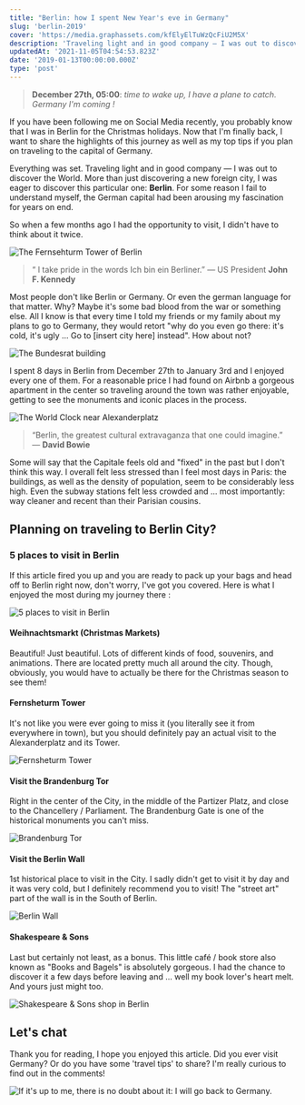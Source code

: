 ```yaml
---
title: "Berlin: how I spent New Year's eve in Germany"
slug: 'berlin-2019'
cover: 'https://media.graphassets.com/kfElyElTuWzQcFiU2M5X'
description: 'Traveling light and in good company — I was out to discover the World. More than just any random city, I was eager to discover Berlin.'
updatedAt: '2021-11-05T04:54:53.823Z'
date: '2019-01-13T00:00:00.000Z'
type: 'post'
---
```


> **December 27th, 05:00**: _time to wake up, I have a plane to catch. Germany I'm coming !_

If you have been following me on Social Media recently, you probably know that I was in Berlin for the Christmas holidays. Now that I'm finally back, I want to share the highlights of this journey as well as my top tips if you plan on traveling to the capital of Germany.

Everything was set. Traveling light and in good company — I was out to discover the World. More than just discovering a new foreign city, I was eager to discover this particular one: **Berlin**. For some reason I fail to understand myself, the German capital had been arousing my fascination for years on end.

So when a few months ago I had the opportunity to visit, I didn't have to think about it twice.

![The Fernsehturm Tower of Berlin](https://media.graphcms.com/blDKXiYSpKoZP5CcE02k)

> “ I take pride in the words Ich bin ein Berliner.”
> — US President **John F. Kennedy**

Most people don't like Berlin or Germany. Or even the german language for that matter. Why? Maybe it's some bad blood from the war or something else. All I know is that every time I told my friends or my family about my plans to go to Germany, they would retort "why do you even go there: it's cold, it's ugly ... Go to \[insert city here\] instead". How about not?

![The Bundesrat building](https://media.graphcms.com/eQF8qmHTfGSoWlh1tHtq)

I spent 8 days in Berlin from December 27th to January 3rd and I enjoyed every one of them. For a reasonable price I had found on Airbnb a gorgeous apartment in the center so traveling around the town was rather enjoyable, getting to see the monuments and iconic places in the process.

![The World Clock near Alexanderplatz](https://media.graphcms.com/S1nkQpwrRMepQp8GLC1y)

> “Berlin, the greatest cultural extravaganza that one could imagine.”
> — **David Bowie**

Some will say that the Capitale feels old and "fixed" in the past but I don't think this way. I overall felt less stressed than I feel most days in Paris: the buildings, as well as the density of population, seem to be considerably less high. Even the subway stations felt less crowded and ... most importantly: way cleaner and recent than their Parisian cousins.

## Planning on traveling to Berlin City?

### 5 places to visit in Berlin

If this article fired you up and you are ready to pack up your bags and head off to Berlin right now, don't worry, I've got you covered. Here is what I enjoyed the most during my journey there :

![5 places to visit in Berlin](https://media.graphcms.com/I0aZowDKToKyZRsrpTae)

#### Weihnachtsmarkt \(Christmas Markets\)

Beautiful! Just beautiful. Lots of different kinds of food, souvenirs, and animations. There are located pretty much all around the city. Though, obviously, you would have to actually be there for the Christmas season to see them!

#### Fernsheturm Tower

It's not like you were ever going to miss it (you literally see it from everywhere in town), but you should definitely pay an actual visit to the Alexanderplatz and its Tower.

![Fernsheturm Tower](https://media.graphcms.com/blDKXiYSpKoZP5CcE02k)

#### Visit the Brandenburg Tor

Right in the center of the City, in the middle of the Partizer Platz, and close to the Chancellery / Parliament. The Brandenburg Gate is one of the historical monuments you can't miss.

![Brandenburg Tor](https://media.graphcms.com/sqEV9kaCQGOVTZsWgJPD)

#### Visit the Berlin Wall

1st historical place to visit in the City. I sadly didn't get to visit it by day and it was very cold, but I definitely recommend you to visit! The "street art" part of the wall is in the South of Berlin.

![Berlin Wall](https://media.graphcms.com/OI1LZKH7TkaZgFoY5IZS)

#### Shakespeare & Sons

Last but certainly not least, as a bonus. This little café / book store also known as "Books and Bagels" is absolutely gorgeous. I had the chance to discover it a few days before leaving and ... well my book lover's heart melt. And yours just might too.

![Shakespeare & Sons shop in Berlin](https://media.graphcms.com/XpFrLHNBQBycpHj4iDEd)

## Let's chat

Thank you for reading, I hope you enjoyed this article. Did you ever visit Germany? Or do you have some 'travel tips' to share? I'm really curious to find out in the comments!

![If it's up to me, there is no doubt about it: I will go back to Germany.](https://media.graphcms.com/AfsNIlWOTpKU6865KZtR)
